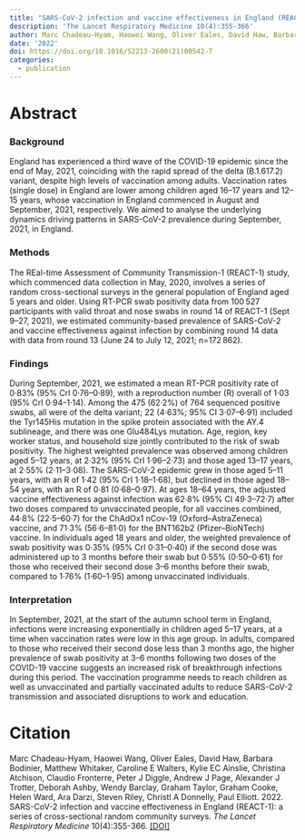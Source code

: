 ```yaml
---
title: "SARS-CoV-2 infection and vaccine effectiveness in England (REACT-1): a series of cross-sectional random community surveys"
description: 'The Lancet Respiratory Medicine 10(4):355-366'
author: Marc Chadeau-Hyam, Haowei Wang, Oliver Eales, David Haw, Barbara Bodinier, Matthew Whitaker, Caroline E Walters, Kylie EC Ainslie, Christina Atchison, Claudio Fronterre, Peter J Diggle, Andrew J Page, Alexander J Trotter, Deborah Ashby, Wendy Barclay, Graham Taylor, Graham Cooke, Helen Ward, Ara Darzi, Steven Riley, Christl A Donnelly, Paul Elliott
date: '2022'
doi: https://doi.org/10.1016/S2213-2600(21)00542-7
categories: 
  - publication
---
```


# Abstract

### Background

England has experienced a third wave of the COVID-19 epidemic since the end of May, 2021, coinciding with the rapid spread of the delta (B.1.617.2) variant, despite high levels of vaccination among adults. Vaccination rates (single dose) in England are lower among children aged 16--17 years and 12--15 years, whose vaccination in England commenced in August and September, 2021, respectively. We aimed to analyse the underlying dynamics driving patterns in SARS-CoV-2 prevalence during September, 2021, in England.

### Methods

The REal-time Assessment of Community Transmission-1 (REACT-1) study, which commenced data collection in May, 2020, involves a series of random cross-sectional surveys in the general population of England aged 5 years and older. Using RT-PCR swab positivity data from 100 527 participants with valid throat and nose swabs in round 14 of REACT-1 (Sept 9--27, 2021), we estimated community-based prevalence of SARS-CoV-2 and vaccine effectiveness against infection by combining round 14 data with data from round 13 (June 24 to July 12, 2021; n=172 862).

### Findings

During September, 2021, we estimated a mean RT-PCR positivity rate of 0·83% (95% CrI 0·76--0·89), with a reproduction number (R) overall of 1·03 (95% CrI 0·94--1·14). Among the 475 (62·2%) of 764 sequenced positive swabs, all were of the delta variant; 22 (4·63%; 95% CI 3·07--6·91) included the Tyr145His mutation in the spike protein associated with the AY.4 sublineage, and there was one Glu484Lys mutation. Age, region, key worker status, and household size jointly contributed to the risk of swab positivity. The highest weighted prevalence was observed among children aged 5--12 years, at 2·32% (95% CrI 1·96--2·73) and those aged 13--17 years, at 2·55% (2·11--3·08). The SARS-CoV-2 epidemic grew in those aged 5--11 years, with an R of 1·42 (95% CrI 1·18--1·68), but declined in those aged 18--54 years, with an R of 0·81 (0·68--0·97). At ages 18--64 years, the adjusted vaccine effectiveness against infection was 62·8% (95% CI 49·3--72·7) after two doses compared to unvaccinated people, for all vaccines combined, 44·8% (22·5--60·7) for the ChAdOx1 nCov-19 (Oxford--AstraZeneca) vaccine, and 71·3% (56·6--81·0) for the BNT162b2 (Pfizer--BioNTech) vaccine. In individuals aged 18 years and older, the weighted prevalence of swab positivity was 0·35% (95% CrI 0·31--0·40) if the second dose was administered up to 3 months before their swab but 0·55% (0·50--0·61) for those who received their second dose 3--6 months before their swab, compared to 1·76% (1·60--1·95) among unvaccinated individuals.

### Interpretation

In September, 2021, at the start of the autumn school term in England, infections were increasing exponentially in children aged 5--17 years, at a time when vaccination rates were low in this age group. In adults, compared to those who received their second dose less than 3 months ago, the higher prevalence of swab positivity at 3--6 months following two doses of the COVID-19 vaccine suggests an increased risk of breakthrough infections during this period. The vaccination programme needs to reach children as well as unvaccinated and partially vaccinated adults to reduce SARS-CoV-2 transmission and associated disruptions to work and education.

# Citation

Marc Chadeau-Hyam, Haowei Wang, Oliver Eales, David Haw, Barbara Bodinier, Matthew Whitaker, Caroline E Walters, Kylie EC Ainslie, Christina Atchison, Claudio Fronterre, Peter J Diggle, Andrew J Page, Alexander J Trotter, Deborah Ashby, Wendy Barclay, Graham Taylor, Graham Cooke, Helen Ward, Ara Darzi, Steven Riley, Christl A Donnelly, Paul Elliott. 2022. SARS-CoV-2 infection and vaccine effectiveness in England (REACT-1): a series of cross-sectional random community surveys. *The Lancet Respiratory Medicine* 10(4):355-366. [\[DOI\]](https://doi.org/10.1016/S2213-2600(21)00542-7)
